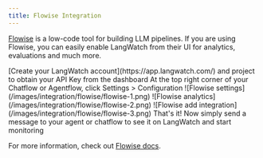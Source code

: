 ```yaml
---
title: Flowise Integration
---
```


[Flowise](https://flowiseai.com/) is a low-code tool for building LLM pipelines. If you are using Flowise, you can easily enable LangWatch from their UI for analytics, evaluations and much more.

<Steps>
<Step title="Obtain your API Key">
[Create your LangWatch account](https://app.langwatch.com/) and project to obtain your API Key from the dashboard
</Step>
<Step title="Go to your Chatflow settings">
At the top right corner of your Chatflow or Agentflow, click Settings > Configuration
![Flowise settings](/images/integration/flowise/flowise-1.png)
</Step>
<Step title="Go to the Analyse Chatflow tab to find LangWatch">
![Flowise analytics](/images/integration/flowise/flowise-2.png)
</Step>
<Step title="Create a new credential and enable LangWatch">
![Flowise add integration](/images/integration/flowise/flowise-3.png)
</Step>
<Step title="Test the integration">
That's it! Now simply send a message to your agent or chatflow to see it on LangWatch and start monitoring
</Step>
</Steps>

For more information, check out [Flowise docs](https://docs.flowiseai.com/using-flowise/analytics).